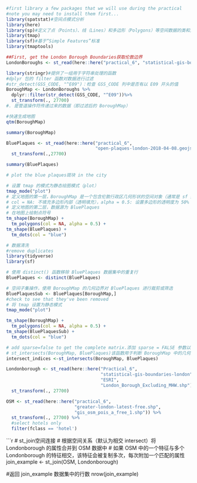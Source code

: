 ```r
#first library a few packages that we will use during the practical
#note you may need to install them first...
library(spatstat)#空间点模式分析
library(here)
library(sp)#定义了点（Points）、线（Lines）和多边形（Polygons）等空间数据的类和方法
library(tmap)
library(sf)#基于“Simple Features”标准
library(tmaptools)
```

```r
##First, get the London Borough Boundaries获取伦敦边界
LondonBoroughs <- st_read(here::here("practical_6", "statistical-gis-boundaries-london", "ESRI", "London_Borough_Excluding_MHW.shp"))
```
```r
library(stringr)#提供了一组用于字符串处理的函数
#dplyr 包的 filter 函数对数据进行过滤
#str_detect(GSS_CODE, "^E09")：检查 GSS_CODE 列中是否有以 E09 开头的值
BoroughMap <- LondonBoroughs %>%
  dplyr::filter(str_detect(GSS_CODE, "^E09"))%>%
  st_transform(., 27700)
#. 是管道操作符传递过来的数据（即过滤后的 BoroughMap）

#快速生成地图
qtm(BoroughMap)
```
```r
summary(BoroughMap)
```
```r
BluePlaques <- st_read(here::here("practical_6",
                                  "open-plaques-london-2018-04-08.geojson")) %>%
  st_transform(.,27700)
```
```r
summary(BluePlaques)
```
```r
# plot the blue plaques斑块 in the city

# 设置 tmap 的模式为静态绘图模式（plot）
tmap_mode("plot")
# 定义地图的第一层，BoroughMap 是一个包含伦敦行政区几何形状的空间对象（通常是 sf 数据对象）
# col = NA: 不填充多边形内部（透明填充），alpha = 0.5: 设置多边形的透明度为 50%
# 定义地图的第二层，数据源为 BluePlaques
# 在地图上绘制点符号
tm_shape(BoroughMap) +
  tm_polygons(col = NA, alpha = 0.5) +
tm_shape(BluePlaques) +
  tm_dots(col = "blue")
```
```r
# 数据清洗
#remove duplicates
library(tidyverse)
library(sf)

# 使用 distinct() 函数移除 BluePlaques 数据集中的重复行
BluePlaques <- distinct(BluePlaques)
```
```r
# 空间子集操作，使用 BoroughMap 的几何边界对 BluePlaques 进行裁剪或筛选
BluePlaquesSub <- BluePlaques[BoroughMap,]
#check to see that they've been removed
# 将 tmap 设置为静态模式
tmap_mode("plot")

tm_shape(BoroughMap) +
  tm_polygons(col = NA, alpha = 0.5) +
tm_shape(BluePlaquesSub) +
  tm_dots(col = "blue")
```

```r
# add sparse=false to get the complete matrix.添加 sparse = FALSE 参数以获得完整的矩阵
# st_intersects(BoroughMap, BluePlaques)该函数用于判断 BoroughMap 中的几何形状是否与 BluePlaques 中的几何形状相交
intersect_indices <-st_intersects(BoroughMap, BluePlaques)
```

```r
Londonborough <- st_read(here::here("Practical_6",
                                    "statistical-gis-boundaries-london", 
                                    "ESRI", 
                                    "London_Borough_Excluding_MHW.shp"))%>%
  st_transform(., 27700)
```
```r
OSM <- st_read(here::here("practical_6",
                          "greater-london-latest-free.shp", 
                          "gis_osm_pois_a_free_1.shp")) %>%
  st_transform(., 27700) %>%
  #select hotels only
  filter(fclass == 'hotel')
```
```r
# st_join空间连接
# 根据空间关系（默认为相交 intersect）将 Londonborough 的属性合并到 OSM 数据中
# 如果 OSM 中的一个特征与多个 Londonborough 的特征相交，该特征会被复制多次，每次附加一个匹配的属性
join_example <-  st_join(OSM, Londonborough)

#返回 join_example 数据集中的行数
nrow(join_example)